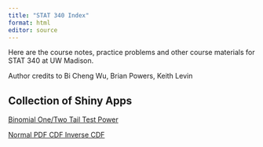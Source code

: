 ```yaml
---
title: "STAT 340 Index"
format: html
editor: source
---
```


Here are the course notes, practice problems and other course materials for STAT 340 at UW Madison.

Author credits to Bi Cheng Wu, Brian Powers, Keith Levin

## Collection of Shiny Apps
<a href="onetwotail">Binomial One/Two Tail Test Power</a>

<a href="normal_pdf_cdf">Normal PDF CDF Inverse CDF </a>

<!--
to export an app
Put the app in shiny/appname
app should be in a file app.R
run the code: shinylive::export(appdir="shiny/appname", destdir="docs/appname")

to test
httpuv::runStaticServer("docs/onetwotail", port=8008)
-->